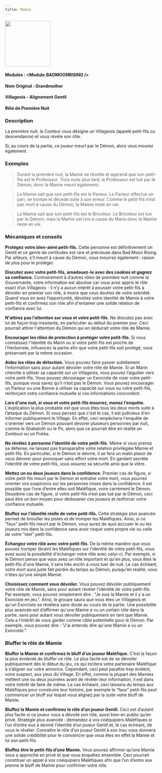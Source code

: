 ```yaml
---
title: Mamie
---
```



<img src='/img/blood-on-the-clocktower/roles/mamie.png' height='150' />

#### Modules : <Module.BADMOONRISING />
#### Nom Original : Grandmother
#### Villageois - Alignement Gentil
#### Rôle de Première Nuit

### Description
La première nuit, le Conteur vous désigne un Villageois (appelé petit-fils ou descendance) et vous révèle son rôle. 

Si, au cours de la partie, ce joueur meurt par le Démon, alors vous mourez également.
 
### Exemples

> Durant la première nuit, la Mamie se réveille et apprend que son petit-fils est le Professeur. Trois nuits plus tard, le Professeur est tué par le Démon, donc la Mamie meurt également.

> La Mamie sait que son petit-fils est le Parieur. Le Parieur effectue un pari, se trompe et décède suite à son erreur. Comme le petit-fils n’est pas mort à cause du Démon, la Mamie reste en vie.

> La Mamie sait que son petit-fils est le Bricoleur. Le Bricoleur est tué par le Démon, mais la Mamie est ivre à cause du Marin donc la Mamie reste en vie.

### Mécaniques et conseils

**Protégez votre bien-aimé petit-fils.** Cette personne est définitivement un Gentil et ce genre de certitudes est rare et précieuse dans Bad Moon Rising. Par ailleurs, s’il meurt à cause du Démon, vous mourrez également : raison de plus pour le protéger.

**Discutez avec votre petit-fils, amadouez-le avec des cookies et gagnez sa confiance.** Contrairement à d’autres rôles de première nuit comme la Gouvernante, votre information est absolue car vous avez appris le rôle exact d’un Villageois - il n’y a aucun intérêt à pousser votre petit-fils à dévoiler en premier son rôle, à moins que vous doutiez de votre sobriété. Quand vous en avez l’opportunité, dévoilez votre identité de Mamie à votre petit-fils et confirmez son rôle afin d'entamer une solide relation de confiance avec lui.

**N'attirez pas l’attention sur vous et votre petit-fils.** Ne discutez pas avec lui de façon trop insistante, en particulier au début du premier jour. Ceci pourrait attirer l'attention du Démon qui en déduirait votre rôle de Mamie.

**Encourager les rôles de protection à protéger votre petit-fils.** Si vous connaissez l'identité du Marin ou si votre petit-fils est proche de l'Herboriste, influencez la partie afin que votre petit-fils soit protégé, vous préservant par la même occasion.

**Aidez les rôles de détection.** Vous pouvez faire passer subtilement l’information sans pour autant dévoiler votre rôle de Mamie. Si un Marin cherche à utiliser sa capacité sur un Villageois, vous pouvez l’aiguiller vers votre petit-fils. Vous pouvez décourager un Exorciste de viser votre petit-fils, puisque vous savez qu’il n’est pas le Démon. Vous pouvez encourager un Parieur ou une Bonne à utiliser sa capacité sur vous ou votre petit-fils, renforçant votre confiance mutuelle si vos informations concordent.

**Lors d'une nuit, si vous et votre petit-fils mourrez, menez l’enquête.** L’explication la plus probable est que vous êtes tous les deux morts suite à l’attaque du Démon. Si vous pensez que c'est le cas, il est judicieux d'en informer publiquement le Village. En effet, ceci empêchera l'enquête de s'orienter vers un Démon pouvant dévorer plusieurs personnes par nuit, comme le Shabaloth ou le Po, alors que ce pourrait être en réalité un Zombuul ou un Pukka.

**Ne révélez à personne l’identité de votre petit-fils.** Même si vous prenez sa défense, ne laissez pas transparaître votre relation privilégiée Mamie et petit-fils. En particulier, si le Démon le devine, il se fera un malin plaisir de vous dévorer pour provoquer sans effort votre mort. En gardant secrète l’identité de votre petit-fils, vous assurez sa sécurité ainsi que la vôtre.

**Mettez un ou deux joueurs dans la confidence.** Premier cas de figure, si votre petit-fils meurt par le Démon et entraîne votre mort, vous pourrez orienter vos suspicions sur les personnes mises dans la confidence. Il est possible que l’une d’entre elles soit Maléfique, voire carrément le Démon. Deuxième cas de figure, si votre petit-fils n’est pas tué par le Démon, ceci peut être un bon moyen pour dédouaner ces joueurs et renforcer votre confiance mutuelle.

**Bluffez sur l’identité réelle de votre petit-fils.** Cette stratégie plus avancée permet de brouiller les pistes et de tromper les Maléfiques. Ainsi, si ce “faux” petit-fils meurt par le Démon, vous aurez de quoi accuser le ou les joueurs mis dans la confidence sans avoir risqué votre propre vie ou celle de votre “réel” petit-fils.

**Échangez votre rôle avec votre petit-fils.** De la même manière que vous pouvez tromper (brain) les Maléfiques sur l'identité de votre petit-fils, vous avez aussi la possibilité d'échanger votre rôle avec celui-ci. Par exemple, si le Démon pense que vous avez un rôle important et qu'en plus, vous êtes le petit-fils d'une Mamie, il sera très enclin à vous tuer de nuit. Le cas échéant, votre mort aura juste fait perdre du temps au Démon, puisqu'en réalité, vous n'êtes qu'une simple Mamie.

**Choisissez comment vous dévoiler.** Vous pouvez dévoiler publiquement votre rôle de Mamie, sans pour autant révéler l'identité de votre petit-fils. Par exemple, vous pouvez simplement dire : "Je suis la Mamie et il y a un Exorciste en jeu.". Ainsi, le groupe saura que vous êtes un Villageois et qu'un Exorciste se révélera sans doute au cours de la partie. Une possibilité plus avancée est d’affirmer qu'une Mamie a vu un certain rôle dans la partie, sans pour autant vous dévoiler publiquement en tant que Mamie. Cela a l'intérêt de vous garder comme cible potentielle pour le Démon. Par exemple, vous pouvez dire : "J'ai entendu dire qu'une Mamie a vu un Exorciste.".

### Bluffer le rôle de Mamie

**Bluffer la Mamie et confirmez le bluff d’un joueur Maléfique.** C’est la façon la plus évidente de bluffer ce rôle. Le plus facile est de se dévoiler publiquement dès le début du jeu, ce qui incitera votre partenaire Maléfique à s’aligner sur votre annonce. Cependant, ceci peut paraître trop évident, voire suspect, aux yeux du Village. En effet, comme la plupart des Mamies mettent une ou deux journées avant de révéler leur information, il est dans votre intérêt de faire de même. Le cas échéant, ceci laissera du temps aux Maléfiques pour construire leur histoire, par exemple le “faux” petit-fils peut commencer un bluff sur lequel vous alignez par la suite votre bluff de Mamie.

**Bluffez la Mamie et confirmez le rôle d’un joueur Gentil.** Ceci est d’autant plus facile si ce joueur vous a dévoilé son rôle, aussi bien en public qu’en privé. Stratégie plus avancée : demandez à vos coéquipiers Maléfiques si l’un d’entre eux a deviné l’identité d’un joueur Gentil et, le cas échéant, de vous le révéler. Connaître le rôle d’un joueur Gentil à son insu vous donnera une solide crédibilité pour le convaincre que vous êtes en effet la Mamie et lui son petit-fils.

**Bluffez être le petit-fils d’une Mamie.** Vous pouvez affirmer qu’une Mamie vous a approché en privé et que vous enquêtez ensemble. Ceci pourrait constituer un appel à vos coéquipiers Maléfiques afin que l’un d’entre eux prenne le bluff de Mamie pour confirmer votre rôle.



